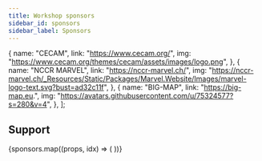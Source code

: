 ```yaml
---
title: Workshop sponsors
sidebar_id: sponsors
sidebar_label: Sponsors
---
```



  {
    name: "CECAM",
    link: "https://www.cecam.org/",
    img: "https://www.cecam.org/themes/cecam/assets/images/logo.png",
  },
  {
    name: "NCCR MARVEL",
    link: "https://nccr-marvel.ch/",
    img: "https://nccr-marvel.ch/_Resources/Static/Packages/Marvel.Website/Images/marvel-logo-text.svg?bust=ad32c11f",
  },
  {
    name: "BIG-MAP",
    link: "https://big-map.eu.",
    img: "https://avatars.githubusercontent.com/u/75324577?s=280&v=4",
  },
];

## Support

<div className="container">
  <div className="row sponsor-box">
    {sponsors.map((props, idx) => (
      <Sponsor key={idx} {...props} />
    ))}
  </div>
</div>
